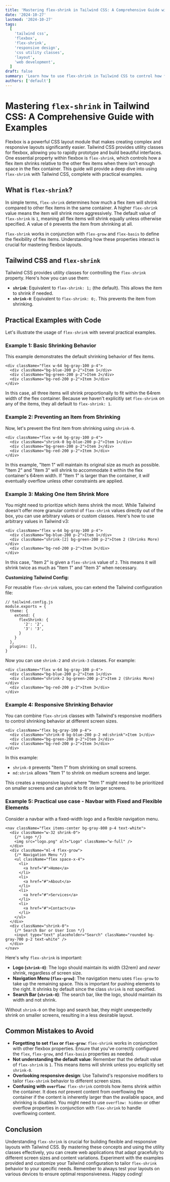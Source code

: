 ```yaml
---
title: 'Mastering flex-shrink in Tailwind CSS: A Comprehensive Guide with Examples'
date: '2024-10-27'
lastmod: '2024-10-27'
tags:
  [
    'tailwind css',
    'flexbox',
    'flex-shrink',
    'responsive design',
    'css utility classes',
    'layout',
    'web development',
  ]
draft: false
summary: 'Learn how to use flex-shrink in Tailwind CSS to control how flex items shrink when the container is too small. This comprehensive guide provides practical examples and explanations to help you create responsive and flexible layouts.'
authors: ['default']
---
```


# Mastering `flex-shrink` in Tailwind CSS: A Comprehensive Guide with Examples

Flexbox is a powerful CSS layout module that makes creating complex and responsive layouts significantly easier. Tailwind CSS provides utility classes for flexbox, allowing you to rapidly prototype and build beautiful interfaces. One essential property within flexbox is `flex-shrink`, which controls how a flex item shrinks relative to the other flex items when there isn't enough space in the flex container. This guide will provide a deep dive into using `flex-shrink` with Tailwind CSS, complete with practical examples.

## What is `flex-shrink`?

In simple terms, `flex-shrink` determines how much a flex item will shrink compared to other flex items in the same container. A higher `flex-shrink` value means the item will shrink more aggressively. The default value of `flex-shrink` is `1`, meaning all flex items will shrink equally unless otherwise specified. A value of `0` prevents the item from shrinking at all.

`flex-shrink` works in conjunction with `flex-grow` and `flex-basis` to define the flexibility of flex items. Understanding how these properties interact is crucial for mastering flexbox layouts.

## Tailwind CSS and `flex-shrink`

Tailwind CSS provides utility classes for controlling the `flex-shrink` property. Here's how you can use them:

- **`shrink`**: Equivalent to `flex-shrink: 1;` (the default). This allows the item to shrink if needed.
- **`shrink-0`**: Equivalent to `flex-shrink: 0;`. This prevents the item from shrinking.

## Practical Examples with Code

Let's illustrate the usage of `flex-shrink` with several practical examples.

### Example 1: Basic Shrinking Behavior

This example demonstrates the default shrinking behavior of flex items.

```plaintext
<div className="flex w-64 bg-gray-100 p-4">
  <div className="bg-blue-200 p-2">Item 1</div>
  <div className="bg-green-200 p-2">Item 2</div>
  <div className="bg-red-200 p-2">Item 3</div>
</div>
```

In this case, all three items will shrink proportionally to fit within the 64rem width of the flex container. Because we haven't explicitly set `flex-shrink` on any of the items, they all default to `flex-shrink: 1`.

### Example 2: Preventing an Item from Shrinking

Now, let's prevent the first item from shrinking using `shrink-0`.

```plaintext
<div className="flex w-64 bg-gray-100 p-4">
  <div className="shrink-0 bg-blue-200 p-2">Item 1</div>
  <div className="bg-green-200 p-2">Item 2</div>
  <div className="bg-red-200 p-2">Item 3</div>
</div>
```

In this example, "Item 1" will maintain its original size as much as possible. "Item 2" and "Item 3" will shrink to accommodate it within the flex container's 64rem width. If "Item 1" is larger than the container, it _will_ eventually overflow unless other constraints are applied.

### Example 3: Making One Item Shrink More

You might need to prioritize which items shrink the most. While Tailwind doesn't offer more granular control of `flex-shrink` values directly out of the box, you can use arbitrary values or custom classes. Here's how to use arbitrary values in Tailwind v3:

```plaintext
<div className="flex w-64 bg-gray-100 p-4">
  <div className="bg-blue-200 p-2">Item 1</div>
  <div className="shrink-[2] bg-green-200 p-2">Item 2 (Shrinks More)</div>
  <div className="bg-red-200 p-2">Item 3</div>
</div>
```

In this case, "Item 2" is given a `flex-shrink` value of `2`. This means it will shrink twice as much as "Item 1" and "Item 3" when necessary.

**Customizing Tailwind Config:**

For reusable `flex-shrink` values, you can extend the Tailwind configuration file:

```plaintext
// tailwind.config.js
module.exports = {
  theme: {
    extend: {
      flexShrink: {
        '2': '2',
        '3': '3',
      }
    }
  },
  plugins: [],
}
```

Now you can use `shrink-2` and `shrink-3` classes. For example:

```plaintext
<div className="flex w-64 bg-gray-100 p-4">
  <div className="bg-blue-200 p-2">Item 1</div>
  <div className="shrink-2 bg-green-200 p-2">Item 2 (Shrinks More)</div>
  <div className="bg-red-200 p-2">Item 3</div>
</div>
```

### Example 4: Responsive Shrinking Behavior

You can combine `flex-shrink` classes with Tailwind's responsive modifiers to control shrinking behavior at different screen sizes.

```plaintext
<div className="flex bg-gray-100 p-4">
  <div className="shrink-0 bg-blue-200 p-2 md:shrink">Item 1</div>
  <div className="bg-green-200 p-2">Item 2</div>
  <div className="bg-red-200 p-2">Item 3</div>
</div>
```

In this example:

- `shrink-0` prevents "Item 1" from shrinking on small screens.
- `md:shrink` allows "Item 1" to shrink on medium screens and larger.

This creates a responsive layout where "Item 1" might need to be prioritized on smaller screens and can shrink to fit on larger screens.

### Example 5: Practical use case - Navbar with Fixed and Flexible Elements

Consider a navbar with a fixed-width logo and a flexible navigation menu.

```plaintext
<nav className="flex items-center bg-gray-800 p-4 text-white">
  <div className="w-32 shrink-0">
    {/* Logo */}
    <img src="logo.png" alt="Logo" className="w-full" />
  </div>
  <div className="ml-4 flex-grow">
    {/* Navigation Menu */}
    <ul className="flex space-x-4">
      <li>
        <a href="#">Home</a>
      </li>
      <li>
        <a href="#">About</a>
      </li>
      <li>
        <a href="#">Services</a>
      </li>
      <li>
        <a href="#">Contact</a>
      </li>
    </ul>
  </div>
  <div className="shrink-0">
    {/* Search Bar or User Icon */}
    <input type="text" placeholder="Search" className="rounded bg-gray-700 p-2 text-white" />
  </div>
</nav>
```

Here's why `flex-shrink` is important:

- **Logo (`shrink-0`)**: The logo should maintain its width (32rem) and _never_ shrink, regardless of screen size.
- **Navigation Menu (`flex-grow`)**: The navigation menu uses `flex-grow` to take up the remaining space. This is important for pushing elements to the right. It shrinks by default since the class `shrink` is not specified.
- **Search Bar (`shrink-0`)**: The search bar, like the logo, should maintain its width and not shrink.

Without `shrink-0` on the logo and search bar, they might unexpectedly shrink on smaller screens, resulting in a less desirable layout.

## Common Mistakes to Avoid

- **Forgetting to set `flex` or `flex-grow`**: `flex-shrink` works in conjunction with other flexbox properties. Ensure that you've correctly configured the `flex`, `flex-grow`, and `flex-basis` properties as needed.
- **Not understanding the default value**: Remember that the default value of `flex-shrink` is `1`. This means items will shrink unless you explicitly set `shrink-0`.
- **Overlooking responsive design**: Use Tailwind's responsive modifiers to tailor `flex-shrink` behavior to different screen sizes.
- **Confusing with `overflow`**: `flex-shrink` controls how items shrink _within_ the container. It does _not_ prevent content from overflowing the container if the content is inherently larger than the available space, and shrinking is disabled. You might need to use `overflow: hidden` or other overflow properties in conjunction with `flex-shrink` to handle overflowing content.

## Conclusion

Understanding `flex-shrink` is crucial for building flexible and responsive layouts with Tailwind CSS. By mastering these concepts and using the utility classes effectively, you can create web applications that adapt gracefully to different screen sizes and content variations. Experiment with the examples provided and customize your Tailwind configuration to tailor `flex-shrink` behavior to your specific needs. Remember to always test your layouts on various devices to ensure optimal responsiveness. Happy coding!
